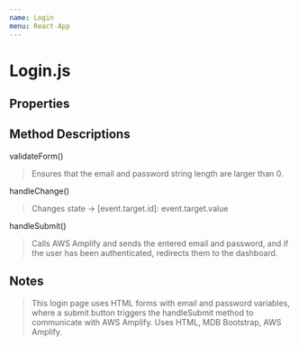 ```yaml
---
name: Login
menu: React-App
---
```



# Login.js

## Properties

<Props of ={Login} />

## Method Descriptions

validateForm()
> Ensures that the email and password string length are larger
than 0.

handleChange()
> Changes state -> [event.target.id]: event.target.value

handleSubmit()
> Calls AWS Amplify and sends the entered email and password,
and if the user has been authenticated, redirects them to the dashboard.

## Notes
> This login page uses HTML forms with email and password variables,
where a submit button triggers the handleSubmit method to communicate with AWS Amplify.
Uses HTML, MDB Bootstrap, AWS Amplify.